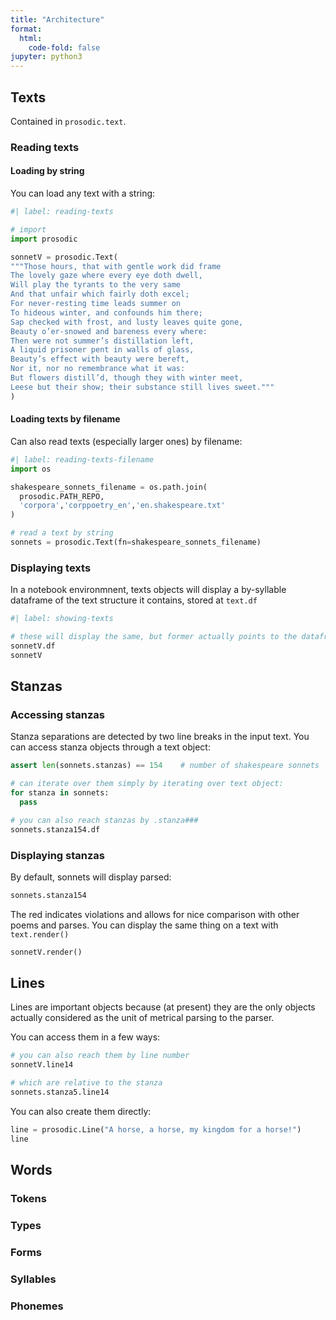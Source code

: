 ```yaml
---
title: "Architecture"
format:
  html:
    code-fold: false
jupyter: python3
---
```


## Texts

Contained in `prosodic.text`.

### Reading texts

#### Loading by string

You can load any text with a string:

```python
#| label: reading-texts

# import
import prosodic

sonnetV = prosodic.Text(
"""Those hours, that with gentle work did frame
The lovely gaze where every eye doth dwell,
Will play the tyrants to the very same
And that unfair which fairly doth excel;
For never-resting time leads summer on
To hideous winter, and confounds him there;
Sap checked with frost, and lusty leaves quite gone,
Beauty o’er-snowed and bareness every where:
Then were not summer’s distillation left,
A liquid prisoner pent in walls of glass,
Beauty’s effect with beauty were bereft,
Nor it, nor no remembrance what it was:
But flowers distill’d, though they with winter meet,
Leese but their show; their substance still lives sweet."""
)
```


#### Loading texts by filename

Can also read texts (especially larger ones) by filename:

```python
#| label: reading-texts-filename
import os

shakespeare_sonnets_filename = os.path.join(
  prosodic.PATH_REPO, 
  'corpora','corppoetry_en','en.shakespeare.txt'
)

# read a text by string
sonnets = prosodic.Text(fn=shakespeare_sonnets_filename)
```

### Displaying texts

In a notebook environmnent, texts objects will display a by-syllable dataframe of the text structure it contains, stored at `text.df`

```python
#| label: showing-texts

# these will display the same, but former actually points to the dataframe
sonnetV.df          
sonnetV
```


## Stanzas

### Accessing stanzas

Stanza separations are detected by two line breaks in the input text. You can access stanza objects through a text object:

```python
assert len(sonnets.stanzas) == 154    # number of shakespeare sonnets

# can iterate over them simply by iterating over text object:
for stanza in sonnets:
  pass

# you can also reach stanzas by .stanza###
sonnets.stanza154.df
```

### Displaying stanzas

By default, sonnets will display parsed:

```python
sonnets.stanza154
```

The red indicates violations and allows for nice comparison with other poems and parses. You can display the same thing on a text with `text.render()`

```python
sonnetV.render()
```


## Lines

Lines are important objects because (at present) they are the only objects actually considered as the unit of metrical parsing to the parser.



You can access them in a few ways:

```python
# you can also reach them by line number
sonnetV.line14

# which are relative to the stanza
sonnets.stanza5.line14
```

You can also create them directly:

```python
line = prosodic.Line("A horse, a horse, my kingdom for a horse!")
line
```


## Words

### Tokens

### Types

### Forms

### Syllables

### Phonemes

